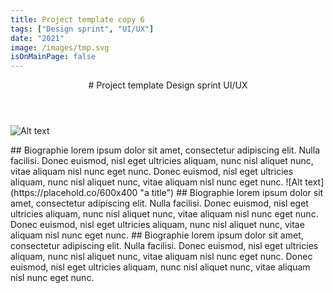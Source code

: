 ```yaml
---
title: Project template copy 6
tags: ["Design sprint", "UI/UX"]
date: "2021"
image: /images/tmp.svg
isOnMainPage: false
---
```


<Header>
  # Project template
  <Tags>
    <Tag style="squared">Design sprint</Tag>
    <Tag style="squared">UI/UX</Tag>
  </Tags>
</Header>

<MainImg>![Alt text](https://placehold.co/600x400 "a title")</MainImg>

<Content>
  <Wrapper>
    ## Biographie
    lorem ipsum dolor sit amet, consectetur adipiscing elit. Nulla facilisi. Donec euismod, nisl eget ultricies aliquam, nunc nisl aliquet nunc, vitae aliquam nisl nunc eget nunc. Donec euismod, nisl eget ultricies aliquam, nunc nisl aliquet nunc, vitae aliquam nisl nunc eget nunc.
  </Wrapper>
  ![Alt text](https://placehold.co/600x400 "a title")
  <Wrapper>
    ## Biographie
    lorem ipsum dolor sit amet, consectetur adipiscing elit. Nulla facilisi. Donec euismod, nisl eget ultricies aliquam, nunc nisl aliquet nunc, vitae aliquam nisl nunc eget nunc. Donec euismod, nisl eget ultricies aliquam, nunc nisl aliquet nunc, vitae aliquam nisl nunc eget nunc.
  </Wrapper>
  <Wrapper>
    ## Biographie
    lorem ipsum dolor sit amet, consectetur adipiscing elit. Nulla facilisi. Donec euismod, nisl eget ultricies aliquam, nunc nisl aliquet nunc, vitae aliquam nisl nunc eget nunc. Donec euismod, nisl eget ultricies aliquam, nunc nisl aliquet nunc, vitae aliquam nisl nunc eget nunc.
  </Wrapper>
</Content>
